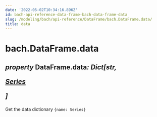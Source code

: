 ```yaml
---
date: '2022-05-02T10:34:16.896Z'
id: bach-api-reference-data-frame-bach-data-frame-data
slug: /modeling/bach/api-reference/DataFrame/bach.DataFrame.data/
title: data
---
```


# bach.DataFrame.data

<div class="property">

<h2 class="signature-property"><span class="type-annotation"><em>property</em></span> <span class="additional-name">DataFrame.</span><span class="name">data</span><span class="type-annotation"><em>: Dict[str, 

 [Series](/docs/modeling/bach/api-reference/Series/bach.Series/#bach.Series)

]

</em></span> </h2>


<div class="content">

Get the data dictionary `{name: Series}`


</div>

</div>
